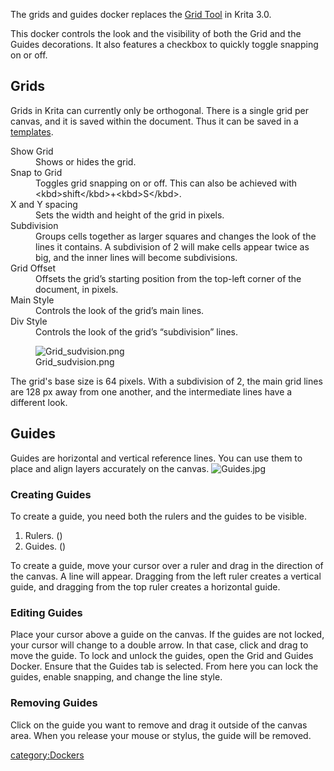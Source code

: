 The grids and guides docker replaces the [[Special:MyLanguage/Grid Tool|Grid Tool]] in Krita 3.0.

This docker controls the look and the visibility of both the Grid and the Guides decorations. It also features a checkbox to quickly toggle snapping on or off.

== Grids ==
Grids in Krita can currently only be orthogonal. There is a single grid per canvas, and it is saved within the document. Thus it can be saved in a [[Special:MyLanguage/Templates|templates]].

;Show Grid
:Shows or hides the grid.
;Snap to Grid
:Toggles grid snapping on or off. This can also be achieved with &lt;kbd>shift&lt;/kbd>+&lt;kbd>S&lt;/kbd>.
;X and Y spacing
:Sets the width and height of the grid in pixels.
;Subdivision
:Groups cells together as larger squares and changes the look of the lines it contains. A subdivision of 2 will make cells appear twice as big, and the inner lines will become subdivisions.
;Grid Offset
:Offsets the grid’s starting position from the top-left corner of the document, in pixels.
;Main Style
:Controls the look of the grid’s main lines.
;Div Style
:Controls the look of the grid’s “subdivision” lines.

[[File:Grid_sudvision.png]]

The grid's base size is 64 pixels. With a subdivision of 2, the main grid lines are 128 px away from one another, and the intermediate lines have a different look.

== Guides ==
Guides are horizontal and vertical reference lines. You can use them to place and align layers accurately on the canvas.
[[File:Guides.jpg ]]

=== Creating Guides ===
To create a guide, you need both the rulers and the guides to be visible.
# Rulers. ({{MenuChoice|View &amp;rarr; Show Rulers}})
# Guides.  ({{MenuChoice|View &amp;rarr; Show Guides}})

To create a guide, move your cursor over a ruler and drag in the direction of the canvas. A line will appear. Dragging from the left ruler creates a vertical guide, and dragging from the top ruler creates a horizontal guide.

=== Editing Guides ===
Place your cursor above a guide on the canvas. If the guides are not locked, your cursor will change to a double arrow. In that case, click and drag to move the guide.
To lock and unlock the guides, open the Grid and Guides Docker. Ensure that the Guides tab is selected. From here you can lock the guides, enable snapping, and change the line style.

{{Note| Currently, it is not possible to create or to move guides to precise positions. The only way to achieve that for now is to zoom in on the canvas, or to use the grid and snapping to place the guide.}}

=== Removing Guides ===
Click on the guide you want to remove and drag it outside of the canvas area. When you release your mouse or stylus, the guide will be removed.

[[category:Dockers]]
